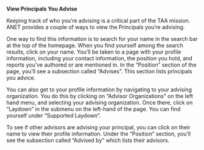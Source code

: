 
<Meta title="ANET USer Stories/Principles you advise" />

**View Principals You Advise**

Keeping track of who you’re advising is a critical part of the TAA mission. ANET provides a couple of ways to view the Principals you’re advising.

One way to find this information is to search for your name in the search bar at the top of the homepage. When you find yourself among the search results, click on your name. You’ll be taken to a page with your profile information, including your contact information, the position you hold, and reports you’ve authored or are mentioned in. In the “Position” section of the page, you’ll see a subsection called “Advises”. This section lists principals you advice.

You can also get to your profile information by navigating to your advising organization. You do this by clicking on “Advisor Organizations” on the left hand menu, and selecting your advising organization. Once there, click on “Laydown” in the submenu on the left-hand of the page. You can find yourself under “Supported Laydown”.

To see if other advisors are advising your principal, you can click on their name to view their profile information. Under the “Position” section, you’ll see the subsection called “Advised by” which lists their advisors.
